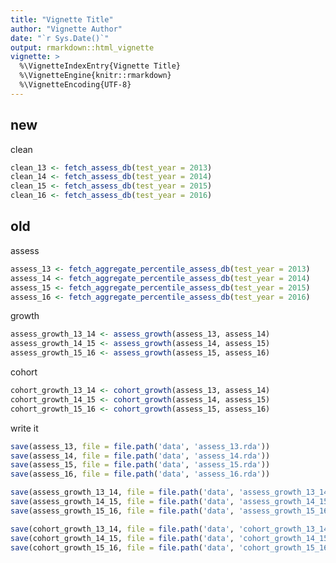 ```yaml
---
title: "Vignette Title"
author: "Vignette Author"
date: "`r Sys.Date()`"
output: rmarkdown::html_vignette
vignette: >
  %\VignetteIndexEntry{Vignette Title}
  %\VignetteEngine{knitr::rmarkdown}
  %\VignetteEncoding{UTF-8}
---
```


## new
clean
```r

clean_13 <- fetch_assess_db(test_year = 2013)
clean_14 <- fetch_assess_db(test_year = 2014)
clean_15 <- fetch_assess_db(test_year = 2015)
clean_16 <- fetch_assess_db(test_year = 2016)

```

## old

assess
```r

assess_13 <- fetch_aggregate_percentile_assess_db(test_year = 2013)
assess_14 <- fetch_aggregate_percentile_assess_db(test_year = 2014)
assess_15 <- fetch_aggregate_percentile_assess_db(test_year = 2015)
assess_16 <- fetch_aggregate_percentile_assess_db(test_year = 2016)

```

growth

```r

assess_growth_13_14 <- assess_growth(assess_13, assess_14)
assess_growth_14_15 <- assess_growth(assess_14, assess_15)
assess_growth_15_16 <- assess_growth(assess_15, assess_16)

```

cohort

```r

cohort_growth_13_14 <- cohort_growth(assess_13, assess_14)
cohort_growth_14_15 <- cohort_growth(assess_14, assess_15)
cohort_growth_15_16 <- cohort_growth(assess_15, assess_16)

```


write it

```r

save(assess_13, file = file.path('data', 'assess_13.rda'))
save(assess_14, file = file.path('data', 'assess_14.rda'))
save(assess_15, file = file.path('data', 'assess_15.rda'))
save(assess_16, file = file.path('data', 'assess_16.rda'))

save(assess_growth_13_14, file = file.path('data', 'assess_growth_13_14.rda'))
save(assess_growth_14_15, file = file.path('data', 'assess_growth_14_15.rda'))
save(assess_growth_15_16, file = file.path('data', 'assess_growth_15_16.rda'))

save(cohort_growth_13_14, file = file.path('data', 'cohort_growth_13_14.rda'))
save(cohort_growth_14_15, file = file.path('data', 'cohort_growth_14_15.rda'))
save(cohort_growth_15_16, file = file.path('data', 'cohort_growth_15_16.rda'))

```

